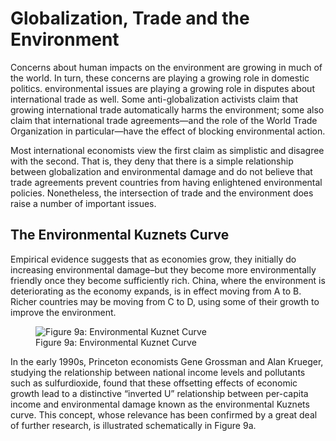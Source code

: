 # Globalization, Trade and the Environment

Concerns about human impacts on the environment are growing in much of the world. In turn, these concerns are playing a growing role in domestic politics. environmental issues are playing a growing role in disputes about international trade as well. Some anti-globalization activists claim that growing international trade automatically harms the environment; some also claim that international trade agreements---and the role of the World Trade Organization in particular---have the effect of blocking environmental action.

Most international economists view the first claim as simplistic and disagree with the second. That is, they deny that there is a simple relationship between globalization and environmental damage and do not believe that trade agreements prevent countries from having enlightened environmental policies. Nonetheless, the intersection of trade and the environment does raise a number of important issues.

## The Environmental Kuznets Curve

Empirical evidence suggests that as economies grow, they initially do increasing environmental damage--but they become more environmentally friendly once they become sufficiently rich. China, where the environment is deteriorating as the economy expands, is in effect moving from A to B. Richer countries may be moving from C to D, using some of their growth to improve the environment.

![Figure 9a: Environmental Kuznet Curve](figures/kuznet_curve_1.jpg)

In the early 1990s, Princeton economists Gene Grossman and Alan Krueger, studying the relationship between national income levels and pollutants such as sulfurdioxide, found that these offsetting effects of economic growth lead to a distinctive “inverted U” relationship between per-capita income and environmental damage known as the environmental Kuznets curve. This concept, whose relevance has been confirmed
by a great deal of further research, is illustrated schematically in Figure 9a.